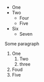 - One
- Two
	- Four
	- Five
- Six
	- Seven

Some paragraph

1. One
	1. Two
	2. three
2. Foud
3. Five